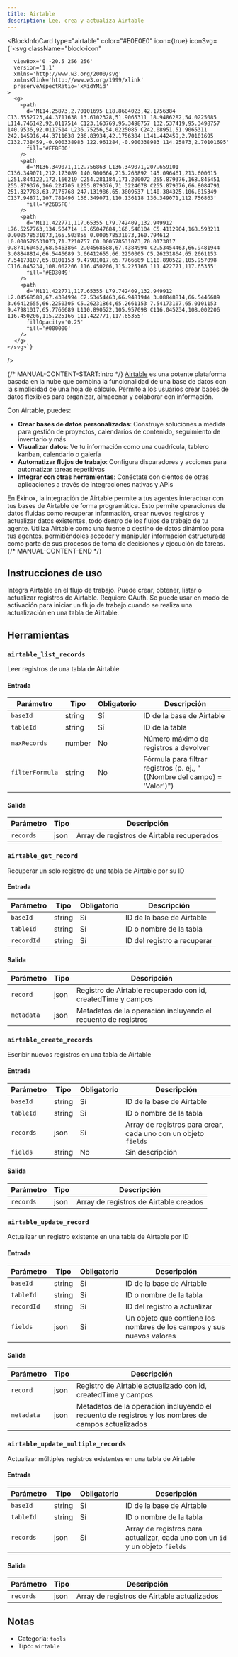 ```yaml
---
title: Airtable
description: Lee, crea y actualiza Airtable
---
```



<BlockInfoCard 
  type="airtable"
  color="#E0E0E0"
  icon={true}
  iconSvg={`<svg className="block-icon"
      
      
      
      viewBox='0 -20.5 256 256'
      version='1.1'
      xmlns='http://www.w3.org/2000/svg'
      xmlnsXlink='http://www.w3.org/1999/xlink'
      preserveAspectRatio='xMidYMid'
    >
      <g>
        <path
          d='M114.25873,2.70101695 L18.8604023,42.1756384 C13.5552723,44.3711638 13.6102328,51.9065311 18.9486282,54.0225085 L114.746142,92.0117514 C123.163769,95.3498757 132.537419,95.3498757 140.9536,92.0117514 L236.75256,54.0225085 C242.08951,51.9065311 242.145916,44.3711638 236.83934,42.1756384 L141.442459,2.70101695 C132.738459,-0.900338983 122.961284,-0.900338983 114.25873,2.70101695'
          fill='#FFBF00'
        />
        <path
          d='M136.349071,112.756863 L136.349071,207.659101 C136.349071,212.173089 140.900664,215.263892 145.096461,213.600615 L251.844122,172.166219 C254.281184,171.200072 255.879376,168.845451 255.879376,166.224705 L255.879376,71.3224678 C255.879376,66.8084791 251.327783,63.7176768 247.131986,65.3809537 L140.384325,106.815349 C137.94871,107.781496 136.349071,110.136118 136.349071,112.756863'
          fill='#26B5F8'
        />
        <path
          d='M111.422771,117.65355 L79.742409,132.949912 L76.5257763,134.504714 L9.65047684,166.548104 C5.4112904,168.593211 0.000578531073,165.503855 0.000578531073,160.794612 L0.000578531073,71.7210757 C0.000578531073,70.0173017 0.874160452,68.5463864 2.04568588,67.4384994 C2.53454463,66.9481944 3.08848814,66.5446689 3.66412655,66.2250305 C5.26231864,65.2661153 7.54173107,65.0101153 9.47981017,65.7766689 L110.890522,105.957098 C116.045234,108.002206 116.450206,115.225166 111.422771,117.65355'
          fill='#ED3049'
        />
        <path
          d='M111.422771,117.65355 L79.742409,132.949912 L2.04568588,67.4384994 C2.53454463,66.9481944 3.08848814,66.5446689 3.66412655,66.2250305 C5.26231864,65.2661153 7.54173107,65.0101153 9.47981017,65.7766689 L110.890522,105.957098 C116.045234,108.002206 116.450206,115.225166 111.422771,117.65355'
          fillOpacity='0.25'
          fill='#000000'
        />
      </g>
    </svg>`}
/>

{/* MANUAL-CONTENT-START:intro */}
[Airtable](https://airtable.com/) es una potente plataforma basada en la nube que combina la funcionalidad de una base de datos con la simplicidad de una hoja de cálculo. Permite a los usuarios crear bases de datos flexibles para organizar, almacenar y colaborar con información.

Con Airtable, puedes:

- **Crear bases de datos personalizadas**: Construye soluciones a medida para gestión de proyectos, calendarios de contenido, seguimiento de inventario y más
- **Visualizar datos**: Ve tu información como una cuadrícula, tablero kanban, calendario o galería
- **Automatizar flujos de trabajo**: Configura disparadores y acciones para automatizar tareas repetitivas
- **Integrar con otras herramientas**: Conéctate con cientos de otras aplicaciones a través de integraciones nativas y APIs

En Ekinox, la integración de Airtable permite a tus agentes interactuar con tus bases de Airtable de forma programática. Esto permite operaciones de datos fluidas como recuperar información, crear nuevos registros y actualizar datos existentes, todo dentro de los flujos de trabajo de tu agente. Utiliza Airtable como una fuente o destino de datos dinámico para tus agentes, permitiéndoles acceder y manipular información estructurada como parte de sus procesos de toma de decisiones y ejecución de tareas.
{/* MANUAL-CONTENT-END */}

## Instrucciones de uso

Integra Airtable en el flujo de trabajo. Puede crear, obtener, listar o actualizar registros de Airtable. Requiere OAuth. Se puede usar en modo de activación para iniciar un flujo de trabajo cuando se realiza una actualización en una tabla de Airtable.

## Herramientas

### `airtable_list_records`

Leer registros de una tabla de Airtable

#### Entrada

| Parámetro | Tipo | Obligatorio | Descripción |
| --------- | ---- | ----------- | ----------- |
| `baseId` | string | Sí | ID de la base de Airtable |
| `tableId` | string | Sí | ID de la tabla |
| `maxRecords` | number | No | Número máximo de registros a devolver |
| `filterFormula` | string | No | Fórmula para filtrar registros \(p. ej., "\(\{Nombre del campo\} = \'Valor\'\)"\) |

#### Salida

| Parámetro | Tipo | Descripción |
| --------- | ---- | ----------- |
| `records` | json | Array de registros de Airtable recuperados |

### `airtable_get_record`

Recuperar un solo registro de una tabla de Airtable por su ID

#### Entrada

| Parámetro | Tipo | Obligatorio | Descripción |
| --------- | ---- | ----------- | ----------- |
| `baseId` | string | Sí | ID de la base de Airtable |
| `tableId` | string | Sí | ID o nombre de la tabla |
| `recordId` | string | Sí | ID del registro a recuperar |

#### Salida

| Parámetro | Tipo | Descripción |
| --------- | ---- | ----------- |
| `record` | json | Registro de Airtable recuperado con id, createdTime y campos |
| `metadata` | json | Metadatos de la operación incluyendo el recuento de registros |

### `airtable_create_records`

Escribir nuevos registros en una tabla de Airtable

#### Entrada

| Parámetro | Tipo | Obligatorio | Descripción |
| --------- | ---- | -------- | ----------- |
| `baseId` | string | Sí | ID de la base de Airtable |
| `tableId` | string | Sí | ID o nombre de la tabla |
| `records` | json | Sí | Array de registros para crear, cada uno con un objeto `fields` |
| `fields` | string | No | Sin descripción |

#### Salida

| Parámetro | Tipo | Descripción |
| --------- | ---- | ----------- |
| `records` | json | Array de registros de Airtable creados |

### `airtable_update_record`

Actualizar un registro existente en una tabla de Airtable por ID

#### Entrada

| Parámetro | Tipo | Obligatorio | Descripción |
| --------- | ---- | -------- | ----------- |
| `baseId` | string | Sí | ID de la base de Airtable |
| `tableId` | string | Sí | ID o nombre de la tabla |
| `recordId` | string | Sí | ID del registro a actualizar |
| `fields` | json | Sí | Un objeto que contiene los nombres de los campos y sus nuevos valores |

#### Salida

| Parámetro | Tipo | Descripción |
| --------- | ---- | ----------- |
| `record` | json | Registro de Airtable actualizado con id, createdTime y campos |
| `metadata` | json | Metadatos de la operación incluyendo el recuento de registros y los nombres de campos actualizados |

### `airtable_update_multiple_records`

Actualizar múltiples registros existentes en una tabla de Airtable

#### Entrada

| Parámetro | Tipo | Obligatorio | Descripción |
| --------- | ---- | -------- | ----------- |
| `baseId` | string | Sí | ID de la base de Airtable |
| `tableId` | string | Sí | ID o nombre de la tabla |
| `records` | json | Sí | Array de registros para actualizar, cada uno con un `id` y un objeto `fields` |

#### Salida

| Parámetro | Tipo | Descripción |
| --------- | ---- | ----------- |
| `records` | json | Array de registros de Airtable actualizados |

## Notas

- Categoría: `tools`
- Tipo: `airtable`

